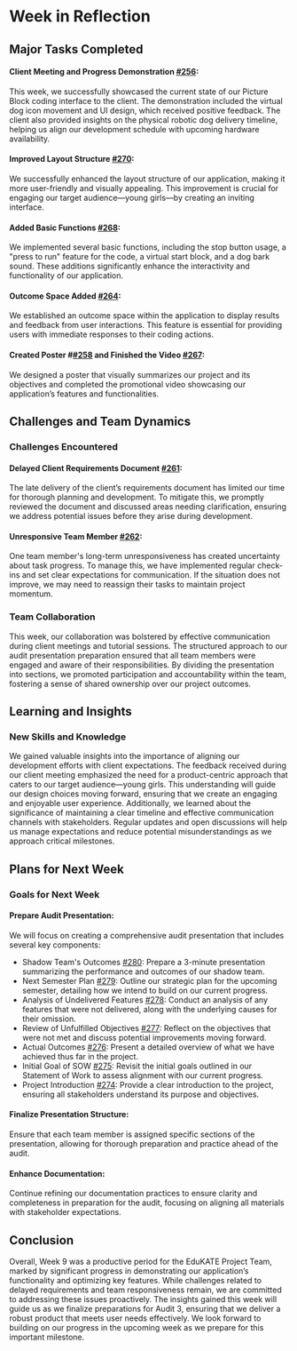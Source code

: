 # Week in Reflection

## Major Tasks Completed
#### Client Meeting and Progress Demonstration [#256](https://github.com/24-S2-2-C-EduKATE/24-S2-2-C-EduKATE.github.io/issues/256): 
This week, we successfully showcased the current state of our Picture Block coding interface to the client. The demonstration included the virtual dog icon movement and UI design, which received positive feedback. The client also provided insights on the physical robotic dog delivery timeline, helping us align our development schedule with upcoming hardware availability.
  
#### Improved Layout Structure [#270](https://github.com/24-S2-2-C-EduKATE/24-S2-2-C-EduKATE.github.io/issues/270): 
We successfully enhanced the layout structure of our application, making it more user-friendly and visually appealing. This improvement is crucial for engaging our target audience—young girls—by creating an inviting interface.

#### Added Basic Functions [#268](https://github.com/24-S2-2-C-EduKATE/24-S2-2-C-EduKATE.github.io/issues/268): 
We implemented several basic functions, including the stop button usage, a "press to run" feature for the code, a virtual start block, and a dog bark sound. These additions significantly enhance the interactivity and functionality of our application.

#### Outcome Space Added [#264](https://github.com/24-S2-2-C-EduKATE/24-S2-2-C-EduKATE.github.io/issues/264): 
We established an outcome space within the application to display results and feedback from user interactions. This feature is essential for providing users with immediate responses to their coding actions.

#### Created Poster #[#258](https://github.com/24-S2-2-C-EduKATE/24-S2-2-C-EduKATE.github.io/issues/258) and Finished the Video [#267](https://github.com/24-S2-2-C-EduKATE/24-S2-2-C-EduKATE.github.io/issues/267): 
We designed a poster that visually summarizes our project and its objectives and completed the promotional video showcasing our application’s features and functionalities. 
  
## Challenges and Team Dynamics
### Challenges Encountered
#### Delayed Client Requirements Document [#261](https://github.com/24-S2-2-C-EduKATE/24-S2-2-C-EduKATE.github.io/issues/261):
The late delivery of the client’s requirements document has limited our time for thorough planning and development. To mitigate this, we promptly reviewed the document and discussed areas needing clarification, ensuring we address potential issues before they arise during development.

#### Unresponsive Team Member [#262](https://github.com/24-S2-2-C-EduKATE/24-S2-2-C-EduKATE.github.io/issues/262):
One team member's long-term unresponsiveness has created uncertainty about task progress. To manage this, we have implemented regular check-ins and set clear expectations for communication. If the situation does not improve, we may need to reassign their tasks to maintain project momentum.
  
### Team Collaboration
This week, our collaboration was bolstered by effective communication during client meetings and tutorial sessions. The structured approach to our audit presentation preparation ensured that all team members were engaged and aware of their responsibilities. By dividing the presentation into sections, we promoted participation and accountability within the team, fostering a sense of shared ownership over our project outcomes.


## Learning and Insights
### New Skills and Knowledge
We gained valuable insights into the importance of aligning our development efforts with client expectations. The feedback received during our client meeting emphasized the need for a product-centric approach that caters to our target audience—young girls. This understanding will guide our design choices moving forward, ensuring that we create an engaging and enjoyable user experience.
Additionally, we learned about the significance of maintaining a clear timeline and effective communication channels with stakeholders. Regular updates and open discussions will help us manage expectations and reduce potential misunderstandings as we approach critical milestones.


## Plans for Next Week
### Goals for Next Week

#### Prepare Audit Presentation: 
We will focus on creating a comprehensive audit presentation that includes several key components:
- Shadow Team's Outcomes [#280](https://github.com/24-S2-2-C-EduKATE/24-S2-2-C-EduKATE.github.io/issues/280): Prepare a 3-minute presentation summarizing the performance and outcomes of our shadow team.
- Next Semester Plan [#279](https://github.com/24-S2-2-C-EduKATE/24-S2-2-C-EduKATE.github.io/issues/279): Outline our strategic plan for the upcoming semester, detailing how we intend to build on our current progress.
- Analysis of Undelivered Features [#278](https://github.com/24-S2-2-C-EduKATE/24-S2-2-C-EduKATE.github.io/issues/278): Conduct an analysis of any features that were not delivered, along with the underlying causes for their omission.
- Review of Unfulfilled Objectives [#277](https://github.com/24-S2-2-C-EduKATE/24-S2-2-C-EduKATE.github.io/issues/277): Reflect on the objectives that were not met and discuss potential improvements moving forward.
- Actual Outcomes [#276](https://github.com/24-S2-2-C-EduKATE/24-S2-2-C-EduKATE.github.io/issues/276): Present a detailed overview of what we have achieved thus far in the project.
- Initial Goal of SOW [#275](https://github.com/24-S2-2-C-EduKATE/24-S2-2-C-EduKATE.github.io/issues/275): Revisit the initial goals outlined in our Statement of Work to assess alignment with our current progress.
- Project Introduction [#274](https://github.com/24-S2-2-C-EduKATE/24-S2-2-C-EduKATE.github.io/issues/274): Provide a clear introduction to the project, ensuring all stakeholders understand its purpose and objectives.
#### Finalize Presentation Structure: 
Ensure that each team member is assigned specific sections of the presentation, allowing for thorough preparation and practice ahead of the audit.
#### Enhance Documentation: 
Continue refining our documentation practices to ensure clarity and completeness in preparation for the audit, focusing on aligning all materials with stakeholder expectations.

## Conclusion
Overall, Week 9 was a productive period for the EduKATE Project Team, marked by significant progress in demonstrating our application’s functionality and optimizing key features. While challenges related to delayed requirements and team responsiveness remain, we are committed to addressing these issues proactively. The insights gained this week will guide us as we finalize preparations for Audit 3, ensuring that we deliver a robust product that meets user needs effectively. We look forward to building on our progress in the upcoming week as we prepare for this important milestone.


